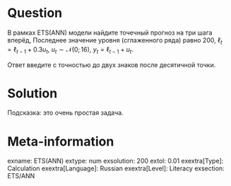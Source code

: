 Question
========

В рамках ETS(ANN) модели найдите точечный прогноз на три шага вперёд,
Последнее значение уровня (сглаженного ряда) равно $200$, $\ell_t = \ell_{t-1} + 0.3 u_t$, 
$u_t \sim \mathcal{N}(0; 16)$, $y_t = \ell_{t-1} + u_t$. 

Ответ введите с точностью до двух знаков после десятичной точки. 

Solution
========

Подсказка: это очень простая задача. 

Meta-information
================
exname: ETS(ANN)
extype: num
exsolution: 200
extol: 0.01
exextra[Type]: Calculation
exextra[Language]: Russian
exextra[Level]: Literacy
exsection: ETS/ANN
